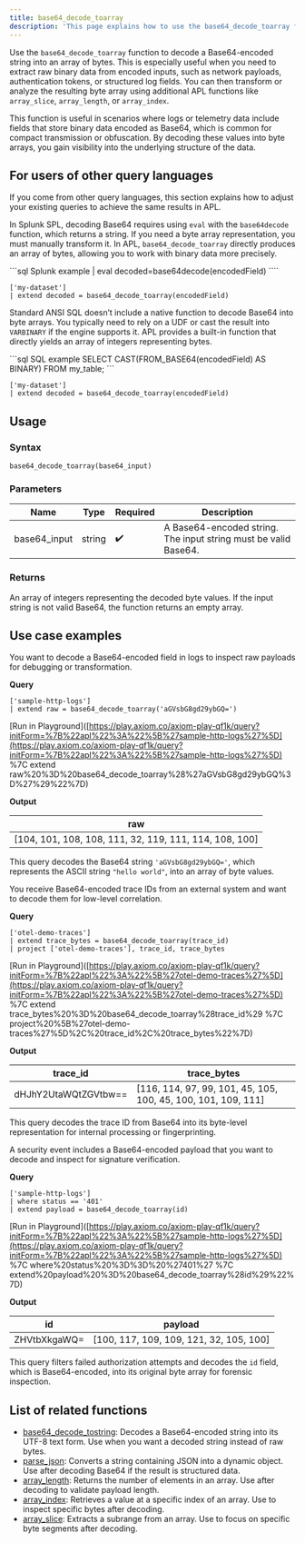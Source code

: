 ```yaml
---
title: base64_decode_toarray
description: 'This page explains how to use the base64_decode_toarray function in APL.'
---
```


Use the `base64_decode_toarray` function to decode a Base64-encoded string into an array of bytes. This is especially useful when you need to extract raw binary data from encoded inputs, such as network payloads, authentication tokens, or structured log fields. You can then transform or analyze the resulting byte array using additional APL functions like `array_slice`, `array_length`, or `array_index`.

This function is useful in scenarios where logs or telemetry data include fields that store binary data encoded as Base64, which is common for compact transmission or obfuscation. By decoding these values into byte arrays, you gain visibility into the underlying structure of the data.

## For users of other query languages

If you come from other query languages, this section explains how to adjust your existing queries to achieve the same results in APL.

<AccordionGroup>
<Accordion title="Splunk SPL users">

In Splunk SPL, decoding Base64 requires using `eval` with the `base64decode` function, which returns a string. If you need a byte array representation, you must manually transform it. In APL, `base64_decode_toarray` directly produces an array of bytes, allowing you to work with binary data more precisely.

<CodeGroup>
```sql Splunk example
| eval decoded=base64decode(encodedField)
````

```kusto APL equivalent
['my-dataset']
| extend decoded = base64_decode_toarray(encodedField)
```

</CodeGroup>

</Accordion>
<Accordion title="ANSI SQL users">

Standard ANSI SQL doesn’t include a native function to decode Base64 into byte arrays. You typically need to rely on a UDF or cast the result into `VARBINARY` if the engine supports it. APL provides a built-in function that directly yields an array of integers representing bytes.

<CodeGroup>
```sql SQL example
SELECT CAST(FROM_BASE64(encodedField) AS BINARY) FROM my_table;
```

```kusto APL equivalent
['my-dataset']
| extend decoded = base64_decode_toarray(encodedField)
```

</CodeGroup>

</Accordion>
</AccordionGroup>

## Usage

### Syntax

```kusto
base64_decode_toarray(base64_input)
```

### Parameters

| Name          | Type   | Required | Description                                                     |
| ------------- | ------ | -------- | --------------------------------------------------------------- |
| base64_input | string | ✔️       | A Base64-encoded string. The input string must be valid Base64. |

### Returns

An array of integers representing the decoded byte values. If the input string is not valid Base64, the function returns an empty array.

## Use case examples

<Tabs>
<Tab title="Log analysis">

You want to decode a Base64-encoded field in logs to inspect raw payloads for debugging or transformation.

**Query**

```kusto
['sample-http-logs']
| extend raw = base64_decode_toarray('aGVsbG8gd29ybGQ=')
```

[Run in Playground]([https://play.axiom.co/axiom-play-qf1k/query?initForm=%7B%22apl%22%3A%22%5B%27sample-http-logs%27%5D](https://play.axiom.co/axiom-play-qf1k/query?initForm=%7B%22apl%22%3A%22%5B%27sample-http-logs%27%5D) %7C extend raw%20%3D%20base64_decode_toarray%28%27aGVsbG8gd29ybGQ%3D%27%29%22%7D)

**Output**

| raw                                                     |
| ------------------------------------------------------- |
| [104, 101, 108, 108, 111, 32, 119, 111, 114, 108, 100] |

This query decodes the Base64 string `'aGVsbG8gd29ybGQ='`, which represents the ASCII string `"hello world"`, into an array of byte values.

</Tab>
<Tab title="OpenTelemetry traces">

You receive Base64-encoded trace IDs from an external system and want to decode them for low-level correlation.

**Query**

```kusto
['otel-demo-traces']
| extend trace_bytes = base64_decode_toarray(trace_id)
| project ['otel-demo-traces'], trace_id, trace_bytes
```

[Run in Playground]([https://play.axiom.co/axiom-play-qf1k/query?initForm=%7B%22apl%22%3A%22%5B%27otel-demo-traces%27%5D](https://play.axiom.co/axiom-play-qf1k/query?initForm=%7B%22apl%22%3A%22%5B%27otel-demo-traces%27%5D) %7C extend trace_bytes%20%3D%20base64_decode_toarray%28trace_id%29 %7C project%20%5B%27otel-demo-traces%27%5D%2C%20trace_id%2C%20trace_bytes%22%7D)

**Output**

| trace_id            | trace_bytes                                                   |
| -------------------- | -------------------------------------------------------------- |
| dHJhY2UtaWQtZGVtbw== | [116, 114, 97, 99, 101, 45, 105, 100, 45, 100, 101, 109, 111] |

This query decodes the trace ID from Base64 into its byte-level representation for internal processing or fingerprinting.

</Tab>
<Tab title="Security logs">

A security event includes a Base64-encoded payload that you want to decode and inspect for signature verification.

**Query**

```kusto
['sample-http-logs']
| where status == '401'
| extend payload = base64_decode_toarray(id)
```

[Run in Playground]([https://play.axiom.co/axiom-play-qf1k/query?initForm=%7B%22apl%22%3A%22%5B%27sample-http-logs%27%5D](https://play.axiom.co/axiom-play-qf1k/query?initForm=%7B%22apl%22%3A%22%5B%27sample-http-logs%27%5D) %7C where%20status%20%3D%3D%20%27401%27 %7C extend%20payload%20%3D%20base64_decode_toarray%28id%29%22%7D)

**Output**

| id           | payload                                  |
| ------------ | ---------------------------------------- |
| ZHVtbXkgaWQ= | [100, 117, 109, 109, 121, 32, 105, 100] |

This query filters failed authorization attempts and decodes the `id` field, which is Base64-encoded, into its original byte array for forensic inspection.

</Tab>
</Tabs>

## List of related functions

- [base64_decode_tostring](/apl/string-functions/base64_decode_tostring): Decodes a Base64-encoded string into its UTF-8 text form. Use when you want a decoded string instead of raw bytes.
- [parse_json](/apl/string-functions/parse_json): Converts a string containing JSON into a dynamic object. Use after decoding Base64 if the result is structured data.
- [array_length](/apl/array-functions/array_length): Returns the number of elements in an array. Use after decoding to validate payload length.
- [array_index](/apl/array-functions/array_index): Retrieves a value at a specific index of an array. Use to inspect specific bytes after decoding.
- [array_slice](/apl/array-functions/array_slice): Extracts a subrange from an array. Use to focus on specific byte segments after decoding.
